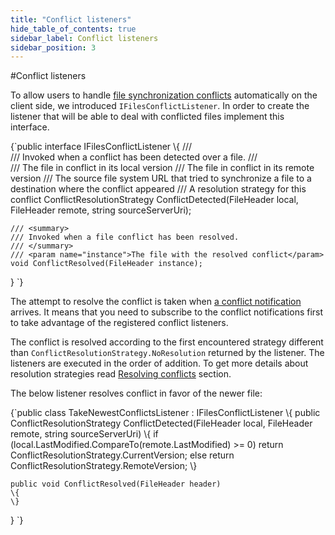 ```yaml
---
title: "Conflict listeners"
hide_table_of_contents: true
sidebar_label: Conflict listeners
sidebar_position: 3
---
```






<LanguageSwitcher supportedLanguages={supportedLanguages} />
<LanguageContent language="csharp">
#Conflict listeners

To allow users to handle [file synchronization conflicts](../../synchronization/conflicts.mdx) automatically on the client side, we introduced `IFilesConflictListener`. 
In order to create the listener that will be able to deal with conflicted files implement this interface.

<TabItem value="interface" label="interface">
<CodeBlock language="csharp">
{`public interface IFilesConflictListener
\{
	/// <summary>
	/// Invoked when a conflict has been detected over a file.
	/// </summary>
	/// <param name="local">The file in conflict in its local version</param>
	/// <param name="remote">The file in conflict in its remote version</param>
	/// <param name="sourceServerUri">The source file system URL that tried to synchronize a file to a destination where the conflict appeared</param>
	/// <returns>A resolution strategy for this conflict</returns>
	ConflictResolutionStrategy ConflictDetected(FileHeader local, FileHeader remote, string sourceServerUri);

	/// <summary>
	/// Invoked when a file conflict has been resolved.
	/// </summary>
	/// <param name="instance">The file with the resolved conflict</param>
	void ConflictResolved(FileHeader instance);

\}
`}
</CodeBlock>
</TabItem>

The attempt to resolve the conflict is taken when [a conflict notification](../changes/how-to-subscribe-conflicts.mdx) arrives. It means that you need to subscribe to the conflict notifications first to take
advantage of the registered conflict listeners.

The conflict is resolved according to the first encountered strategy different than `ConflictResolutionStrategy.NoResolution` returned by the listener. The listeners are executed in 
the order of addition. To get more details about resolution strategies read [Resolving conflicts](../../synchronization/conflicts.mdx#resolving-conflicts) section.



The below listener resolves conflict in favor of the newer file:

<TabItem value="example" label="example">
<CodeBlock language="csharp">
{`public class TakeNewestConflictsListener : IFilesConflictListener
\{
	public ConflictResolutionStrategy ConflictDetected(FileHeader local, FileHeader remote, string sourceServerUri)
	\{
		if (local.LastModified.CompareTo(remote.LastModified) >= 0)
			return ConflictResolutionStrategy.CurrentVersion;
		else
			return ConflictResolutionStrategy.RemoteVersion;
	\}

	public void ConflictResolved(FileHeader header)
	\{
	\}
\}
`}
</CodeBlock>
</TabItem>
</LanguageContent>

<!---

-->